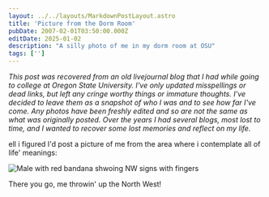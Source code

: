 ```yaml
---
layout: ../../layouts/MarkdownPostLayout.astro
title: 'Picture from the Dorm Room'
pubDate: 2007-02-01T03:50:00.000Z
editDate: 2025-01-02
description: "A silly photo of me in my dorm room at OSU"
tags: ['']
---
```



_This post was recovered from an old livejournal blog that I had while going to college at Oregon State University. I've only updated misspellings or dead links, but left any cringe worthy things or immature thoughts. I've decided to leave them as a snapshot of who I was and to see how far I've come. Any photos have been freshly edited and so are not the same as what was originally posted. Over the years I had several blogs, most lost to time, and I wanted to recover some lost memories and reflect on my life._

<DropCap letter='W' />
ell i figured I'd post a picture of me from the area where i contemplate all of life' meanings:

![Male with red bandana shwoing NW signs with fingers](https://img.photobucket.com/albums/v81/hood_rider/Blog/dorm.jpg)

There you go, me throwin' up the North West!